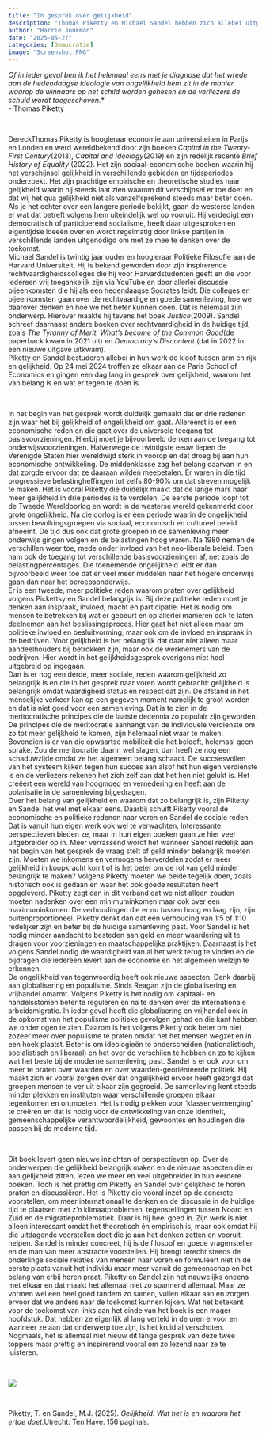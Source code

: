 ```yaml
---
title: "In gesprek over gelijkheid"
description: "Thomas Piketty en Michael Sandel hebben zich allebei uitgebreid met het vraagstuk van gelijkheid, waarom het van belang is en hoe ermee om te gaan bezig gehouden. Ze vullen elkaar op deze onderwerpen eerder aan dan dat ze van mening verschillen. Date blijkt uit het lange gesprek dat ze met elkaar hierover voerden. Dat gesprek levert geen nieuwe inzichten op maar is inspirerend om naar te 'luisteren'. " 
author: "Harrie Jonkman"
date: "2025-05-27"
categories: [Democratie]
image: "Screenshot.PNG"
---
```


*Of in ieder geval ben ik het helemaal eens met je diagnose dat het wrede aan de hedendaagse ideologie van ongelijkheid hem zit in de manier waarop de winnaars op het schild worden gehesen en de verliezers de schuld wordt toegeschoven.*\*\
- Thomas Piketty

<br>

DereckThomas Piketty is hoogleraar economie aan universiteiten in Parijs en Londen en werd wereldbekend door zijn boeken *Capital in the Twenty-First Century*(2013), *Capital and Ideology*(2019) en zijn redelijk recente *Brief History of Equality* (2022). Het zijn sociaal-economische boeken waarin hij het verschijnsel gelijkheid in verschillende gebieden en tijdsperiodes onderzoekt. Het zijn prachtige empirische en theoretische studies naar gelijkheid waarin hij steeds laat zien waarom dit verschijnsel er toe doet en dat wij het qua gelijkheid niet als vanzelfsprekend steeds maar beter doen. Als je het echter over een langere periode bekijkt, gaan de westerse landen er wat dat betreft volgens hem uiteindelijk wel op vooruit. Hij verdedigt een democratisch of participerend socialisme, heeft daar uitgesproken en eigentijdse ideeën over en wordt regelmatig door linkse partijen in verschillende landen uitgenodigd om met ze mee te denken over de toekomst.     
Michael Sandel is twintig jaar ouder en hoogleraar Politieke Filosofie aan de Harvard Universiteit. Hij is bekend geworden door zijn inspirerende rechtvaardigheidscolleges die hij voor Harvardstudenten geeft en die voor iedereen vrij toegankelijk zijn via YouTube en door allerlei discussie bijeenkomsten die hij als een hedendaagse Socrates leidt. Die colleges en bijeenkomsten gaan over de rechtvaardige en goede samenleving, hoe we daarover denken en hoe we het beter kunnen doen. Dat is helemaal zijn onderwerp. Hierover maakte hij tevens het boek *Justice*(2009). Sandel schreef daarnaast andere boeken over rechtvaardigheid in de huidige tijd, zoals *The Tyranny of Merit. What’s become of the Common Good*(de paperback kwam in 2021 uit) en *Democracy’s Discontent* (dat in 2022 in een nieuwe uitgave uitkwam).     
Piketty en Sandel bestuderen allebei in hun werk de kloof tussen arm en rijk en gelijkheid. Op 24 mei 2024 troffen ze elkaar aan de Paris School of Economics en gingen een dag lang in gesprek over gelijkheid, waarom het van belang is en wat er tegen te doen is.     

<br>

In het begin van het gesprek wordt duidelijk gemaakt dat er drie redenen zijn waar het bij gelijkheid of ongelijkheid om gaat. Allereerst is er een economische reden en die gaat over de universele toegang tot basisvoorzieningen. Hierbij moet je bijvoorbeeld denken aan de toegang tot onderwijsvoorzieningen. Halverwege de twintigste eeuw liepen de Verenigde Staten hier wereldwijd sterk in voorop en dat droeg bij aan hun economische ontwikkeling. De middenklasse zag het belang daarvan in en dat zorgde ervoor dat ze daaraan wilden meebetalen. Er waren in die tijd progressieve belastingheffingen tot zelfs 80-90% om dat streven mogelijk te maken. Het is vooral Piketty die duidelijk maakt dat de lange mars naar meer gelijkheid in drie periodes is te verdelen. De eerste periode loopt tot de Tweede Wereldoorlog en wordt in de westerse wereld gekenmerkt door grote ongelijkheid. Na die oorlog is er een periode waarin de ongelijkheid tussen bevolkingsgroepen via sociaal, economisch en cultureel beleid afneemt. De tijd dus ook dat grote groepen in de samenleving meer onderwijs gingen volgen en de belastingen hoog waren. Na 1980 nemen de verschillen weer toe, mede onder invloed van het neo-liberale beleid. Toen nam ook de toegang tot verschillende basisvoorzieningen af, net zoals de belastingpercentages. Die toenemende ongelijkheid leidt er dan bijvoorbeeld weer toe dat er veel meer middelen naar het hogere onderwijs gaan dan naar het beroepsonderwijs.    
Er is een tweede, meer politieke reden waarom praten over gelijkheid volgens Pickettsy en Sandel belangrijk is. Bij deze politieke reden moet je denken aan inspraak, invloed, macht en participatie. Het is nodig om mensen te betrekken bij wat er gebeurt en op allerlei manieren ook te laten deelnemen aan het beslissingsproces. Hier gaat het niet alleen maar om politieke invloed en besluitvorming, maar ook om de invloed en inspraak in de bedrijven. Voor gelijkheid is het belangrijk dat daar niet alleen maar aandeelhouders bij betrokken zijn, maar ook de werknemers van de bedrijven. Hier wordt in het gelijkheidsgesprek overigens niet heel uitgebreid op ingegaan.     
Dan is er nog een derde, meer sociale, reden waarom gelijkheid zo belangrijk is en die in het gesprek naar voren wordt gebracht: gelijkheid is belangrijk omdat waardigheid status en respect dat zijn. De afstand in het menselijke verkeer kan op een gegeven moment namelijk te groot worden en dat is niet goed voor een samenleving. Dat is te zien in de meritocratische principes die de laatste decennia zo populair zijn geworden. De principes die de meritocratie aanhangt van de individuele verdienste om zo tot meer gelijkheid te komen, zijn helemaal niet waar te maken. Bovendien is er van die opwaartse mobiliteit die het belooft, helemaal geen sprake. Zou de meritocratie daarin wel slagen, dan heeft ze nog een schaduwzijde omdat ze het algemeen belang schaadt. De succsesvollen van het systeem kijken tegen hun succes aan alsof het  hun eigen verdienste is en de verliezers rekenen het zich zelf aan dat het hen niet gelukt is. Het creëert een wereld van hoogmoed en vernedering en heeft aan de polarisatie in de samenleving bijgedragen.     
Over het belang van gelijkheid en waarom dat zo belangrijk is, zijn Piketty en Sandel het wel met elkaar eens. Daarbij schuift Piketty vooral de economische en politieke redenen naar voren en Sandel de sociale reden. Dat is vanuit hun eigen werk ook wel te verwachten.
Interessante perspectieven bieden ze, maar in hun eigen boeken gaan ze hier veel uitgebreider op in. Meer verrassend wordt het wanneer Sandel redelijk aan het begin van het gesprek de vraag stelt of geld minder belangrijk moeten zijn. Moeten we inkomens en vermogens herverdelen zodat er meer gelijkheid in koopkracht komt of is het beter om de rol van geld minder belangrijk te maken? Volgens Piketty moeten we beide tegelijk doen, zoals historisch ook is gedaan en waar het ook goede resultaten heeft opgeleverd. Piketty zegt dan in dit verband dat we niet alleen zouden moeten nadenken over een minimuminkomen maar ook over een maximuminkomen. De verhoudingen die er nu tussen hoog en laag zijn, zijn buitenproportioneel. Piketty denkt dan dat een verhouding van 1:5 of 1:10 redelijker zijn en beter bij de huidige samenleving past. Voor Sandel is het nodig minder aandacht te besteden aan geld en meer waardering uit te dragen voor voorzieningen en maatschappelijke praktijken. Daarnaast is het volgens Sandel nodig de waardigheid van al het werk terug te vinden en de bijdragen die iedereen levert aan de economie en het algemeen welzijn te erkennen.       
	De ongelijkheid van tegenwoordig heeft ook nieuwe aspecten. Denk daarbij aan globalisering en populisme. Sinds Reagan zijn de globalisering en vrijhandel omarmt. Volgens Piketty is het nodig om kapitaal- en handelsstomen beter te reguleren en na te denken over de internationale arbeidsmigratie. In ieder geval heeft die globalisering en vrijhandel ook in de opkomst van het populisme politieke gevolgen gehad en die kant hebben we onder ogen te zien. Daarom is het volgens Piketty ook beter om niet zozeer meer over populisme te praten omdat het het mensen wegzet en in een hoek plaatst. Beter is om ideologieën te onderscheiden (nationalistisch, socialistisch en liberaal) en het over de verschilen te hebben en zo te kijken wat het beste bij de moderne samenleving past. Sandel is er ook voor om meer te praten over waarden en over waarden-georiënteerde politiek. Hij maakt zich er vooral zorgen over dat ongelijkheid ervoor heeft gezorgd dat groepen mensen te ver uit elkaar zijn gegroeid. De samenleving kent steeds minder plekken en instituten waar verschillende groepen elkaar tegenkomen en ontmoeten. Het is nodig plekken voor ‘klassenvermenging’ te creëren en dat is nodig voor de ontwikkeling van onze identiteit, gemeenschappelijke verantwoordelijkheid, gewoontes en houdingen die passen bij de moderne tijd.    

<br>

Dit boek levert geen nieuwe inzichten of perspectieven op. Over de onderwerpen die gelijkheid belangrijk maken en de nieuwe aspecten die er aan gelijkheid zitten, lezen we meer en veel uitgebreider in hun eerdere boeken. Toch is het prettig om Piketty en Sandel over gelijkheid te horen praten en discussiëren. Het is Piketty die vooral inzet op de concrete voorstellen, om meer internationaal te denken en de discussie in de huidige tijd te plaatsen met z’n klimaatproblemen, tegenstellingen tussen Noord en Zuid en de migratieproblematiek. Daar is hij heel goed in. Zijn werk is niet alleen interessant omdat het theoretisch én empirisch is, maar ook omdat hij die uitdagende voorstellen doet die je aan het denken zetten en vooruit helpen. Sandel is minder concreet, hij is de filosoof en goede vragensteller en de man van meer abstracte voorstellen. Hij brengt terecht steeds de onderlinge sociale relaties van mensen naar voren en formuleert niet in de eerste plaats vanuit het individu maar meer vanuit de gemeenschap en het belang van erbij horen praat. Piketty en Sandel zijn het nauwelijks oneens met elkaar en dat maakt het allemaal niet zo spannend allemaal. Maar ze vormen wel een heel goed tandem zo samen, vullen elkaar aan en zorgen ervoor dat we anders naar de toekomst kunnen kijken. Wat het betekent voor de toekomst van links aan het einde van het boek is een mager hoofdstuk. Dat hebben ze eigenlijk al lang verteld in de uren ervoor en wanneer ze aan dat onderwerp toe zijn, is het kruid al verschoten. Nogmaals, het is allemaal niet nieuw dit lange gesprek van deze twee toppers maar prettig en inspirerend vooral om zo lezend naar ze te luisteren.    

<br>

![](Screenshot.png)

<br>

Piketty, T. en Sandel, M.J. (2025). *Gelijkheid. Wat het is en waarom het ertoe doet.*Utrecht: Ten Have. 156 pagina’s.
    
